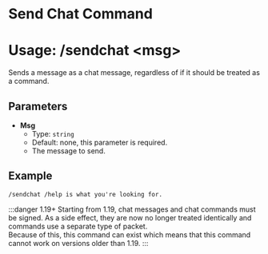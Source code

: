 # Send Chat Command
# Usage: /sendchat <msg\>
Sends a message as a chat message, regardless of if it should be treated as a command.

## Parameters
- **Msg**
  + Type: `string`
  + Default: none, this parameter is required.
  + The message to send.

## Example
`/sendchat /help is what you're looking for.`

:::danger 1.19+
Starting from 1.19, chat messages and chat commands must be signed. As a side effect, they are
now no longer treated identically and commands use a separate type of packet.  
Because of this, this command can exist which means that this command cannot work on versions
older than 1.19.
:::
